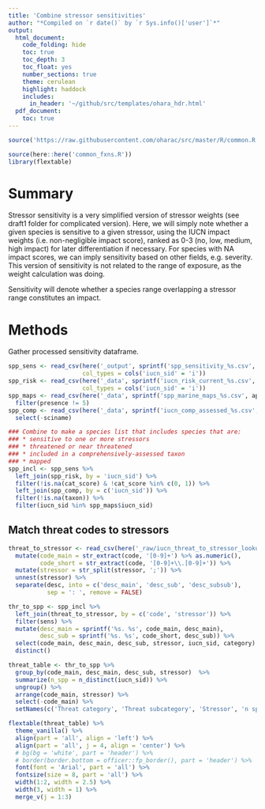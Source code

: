 ```yaml
---
title: 'Combine stressor sensitivities'
author: "*Compiled on `r date()` by `r Sys.info()['user']`*"
output: 
  html_document:
    code_folding: hide
    toc: true
    toc_depth: 3
    toc_float: yes
    number_sections: true
    theme: cerulean
    highlight: haddock
    includes: 
      in_header: '~/github/src/templates/ohara_hdr.html'
  pdf_document:
    toc: true
---
```


``` r
source('https://raw.githubusercontent.com/oharac/src/master/R/common.R')

source(here::here('common_fxns.R'))
library(flextable)
```


# Summary

Stressor sensitivity is a very simplified version of stressor weights (see draft1 folder for complicated version).  Here, we will simply note whether a given species is sensitive to a given stressor, using the IUCN impact weights (i.e. non-negligible impact score), ranked as 0-3 (no, low, medium, high impact) for later differentiation if necessary.  For species with NA impact scores, we can imply sensitivity based on other fields, e.g. severity.  This version of sensitivity is not related to the range of exposure, as the weight calculation was doing.

Sensitivity will denote whether a species range overlapping a stressor range constitutes an impact.

# Methods

Gather processed sensitivity dataframe.

```r

spp_sens <- read_csv(here('_output', sprintf('spp_sensitivity_%s.csv', api_version)),
                     col_types = cols('iucn_sid' = 'i'))
spp_risk <- read_csv(here('_data', sprintf('iucn_risk_current_%s.csv', api_version)),
                     col_types = cols('iucn_sid' = 'i'))
spp_maps <- read_csv(here('_data', sprintf('spp_marine_maps_%s.csv', api_version))) %>%
  filter(presence != 5)
spp_comp <- read_csv(here('_data', sprintf('iucn_comp_assessed_%s.csv', api_version))) %>%
  select(-sciname)

### Combine to make a species list that includes species that are:
### * sensitive to one or more stressors
### * threatened or near threatened
### * included in a comprehensively-assessed taxon
### * mapped
spp_incl <- spp_sens %>%
  left_join(spp_risk, by = 'iucn_sid') %>%
  filter(!is.na(cat_score) & !cat_score %in% c(0, 1)) %>%
  left_join(spp_comp, by = c('iucn_sid')) %>%
  filter(!is.na(taxon)) %>%
  filter(iucn_sid %in% spp_maps$iucn_sid)

```

## Match threat codes to stressors

```r
threat_to_stressor <- read_csv(here('_raw/iucn_threat_to_stressor_lookup.csv')) %>%
  mutate(code_main = str_extract(code, '[0-9]+') %>% as.numeric(),
         code_short = str_extract(code, '[0-9]+\\.[0-9]+')) %>%
  mutate(stressor = str_split(stressor, ';')) %>%
  unnest(stressor) %>%
  separate(desc, into = c('desc_main', 'desc_sub', 'desc_subsub'), 
           sep = ': ', remove = FALSE)

thr_to_spp <- spp_incl %>%
  left_join(threat_to_stressor, by = c('code', 'stressor')) %>%
  filter(sens) %>%
  mutate(desc_main = sprintf('%s. %s', code_main, desc_main),
         desc_sub = sprintf('%s. %s', code_short, desc_sub)) %>%
  select(code_main, desc_main, desc_sub, stressor, iucn_sid, category) %>%
  distinct()

threat_table <- thr_to_spp %>%
  group_by(code_main, desc_main, desc_sub, stressor)  %>%
  summarize(n_spp = n_distinct(iucn_sid)) %>%
  ungroup() %>%
  arrange(code_main, stressor) %>%
  select(-code_main) %>%
  setNames(c('Threat category', 'Threat subcategory', 'Stressor', 'n spp'))

flextable(threat_table) %>%
  theme_vanilla() %>%
  align(part = 'all', align = 'left') %>%
  align(part = 'all', j = 4, align = 'center') %>%
  # bg(bg = 'white', part = 'header') %>%
  # border(border.bottom = officer::fp_border(), part = 'header') %>%
  font(font = 'Arial', part = 'all') %>%
  fontsize(size = 8, part = 'all') %>%
  width(1:2, width = 2.5) %>%
  width(3, width = 1) %>%
  merge_v(j = 1:3)
  
```

